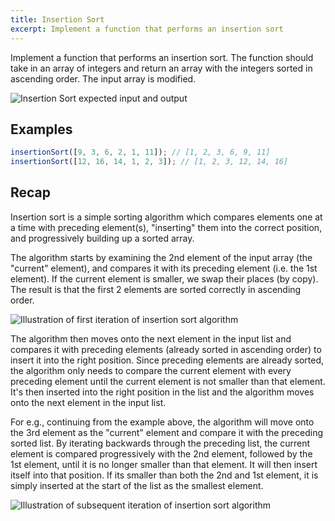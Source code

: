 ```yaml
---
title: Insertion Sort
excerpt: Implement a function that performs an insertion sort
---
```


Implement a function that performs an insertion sort. The function should take in an array of integers and return an array with the integers sorted in ascending order. The input array is modified.

![Insertion Sort expected input and output](/img/questions/insertion-sort/insertion-sort-input-output.png)

## Examples

```js
insertionSort([9, 3, 6, 2, 1, 11]); // [1, 2, 3, 6, 9, 11]
insertionSort([12, 16, 14, 1, 2, 3]); // [1, 2, 3, 12, 14, 16]
```

## Recap

Insertion sort is a simple sorting algorithm which compares elements one at a time with preceding element(s), "inserting" them into the correct position, and progressively building up a sorted array.

The algorithm starts by examining the 2nd element of the input array (the "current" element), and compares it with its preceding element (i.e. the 1st element). If the current element is smaller, we swap their places (by copy). The result is that the first 2 elements are sorted correctly in ascending order.

![Illustration of first iteration of insertion sort algorithm](/img/questions/insertion-sort/insertion-sort-first-iteration.png)

The algorithm then moves onto the next element in the input list and compares it with preceding elements (already sorted in ascending order) to insert it into the right position. Since preceding elements are already sorted, the algorithm only needs to compare the current element with every preceding element until the current element is not smaller than that element. It's then inserted into the right position in the list and the algorithm moves onto the next element in the input list.

For e.g., continuing from the example above, the algorithm will move onto the 3rd element as the "current" element and compare it with the preceding sorted list. By iterating backwards through the preceding list, the current element is compared progressively with the 2nd element, followed by the 1st element, until it is no longer smaller than that element. It will then insert itself into that position. If its smaller than both the 2nd and 1st element, it is simply inserted at the start of the list as the smallest element.

![Illustration of subsequent iteration of insertion sort algorithm](/img/questions/insertion-sort/insertion-sort-subsequent-iteration.png)
